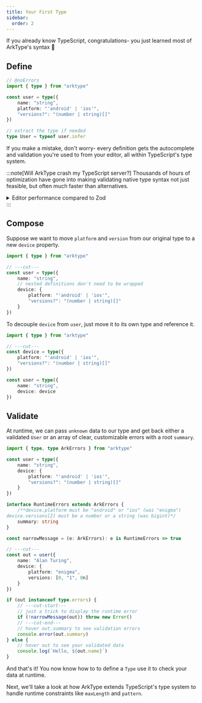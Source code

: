 ```yaml
---
title: Your First Type
sidebar:
  order: 2
---
```



If you already know TypeScript, congratulations- you just learned most of ArkType's syntax 🎉

## Define

```ts
// @noErrors
import { type } from "arktype"

const user = type({
	name: "string",
	platform: "'android' | 'ios'",
	"versions?": "(number | string)[]"
})

// extract the type if needed
type User = typeof user.infer
```

If you make a mistake, don't worry- every definition gets the autocomplete and validation you're used to from your editor, all within TypeScript's type system.

:::note[Will ArkType crash my TypeScript server?]
Thousands of hours of optimization have gone into making validating native type syntax not just feasible, but often much faster than alternatives.

<details>
	<summary>Editor performance compared to Zod</summary>
	<TypeBenchmarksGraph />
</details>
:::

## Compose

Suppose we want to move `platform` and `version` from our original type to a new `device` property.

```ts
import { type } from "arktype"

// ---cut---
const user = type({
	name: "string",
	// nested definitions don't need to be wrapped
	device: {
		platform: "'android' | 'ios'",
		"versions?": "(number | string)[]"
	}
})
```

To decouple `device` from `user`, just move it to its own type and reference it.

```ts
import { type } from "arktype"

// ---cut---
const device = type({
	platform: "'android' | 'ios'",
	"versions?": "(number | string)[]"
})

const user = type({
	name: "string",
	device: device
})
```

## Validate

At runtime, we can pass `unknown` data to our type and get back either a validated `User` or an array of clear, customizable errors with a root `summary`.

```ts
import { type, type ArkErrors } from "arktype"

const user = type({
	name: "string",
	device: {
		platform: "'android' | 'ios'",
		"versions?": "(number | string)[]"
	}
})

interface RuntimeErrors extends ArkErrors {
	/**device.platform must be "android" or "ios" (was "enigma")
device.versions[2] must be a number or a string (was bigint)*/
	summary: string
}

const narrowMessage = (e: ArkErrors): e is RuntimeErrors => true

// ---cut---
const out = user({
	name: "Alan Turing",
	device: {
		platform: "enigma",
		versions: [0, "1", 0n]
	}
})

if (out instanceof type.errors) {
	// ---cut-start---
	// just a trick to display the runtime error
	if (!narrowMessage(out)) throw new Error()
	// ---cut-end---
	// hover out.summary to see validation errors
	console.error(out.summary)
} else {
	// hover out to see your validated data
	console.log(`Hello, ${out.name}`)
}
```

And that's it! You now know how to to define a `Type` use it to check your data at runtime.

Next, we'll take a look at how ArkType extends TypeScript's type system to handle runtime constraints like `maxLength` and `pattern`.
